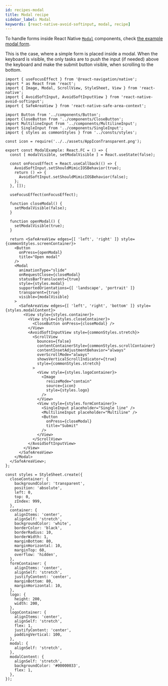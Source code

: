 ```yaml
---
id: recipes-modal
title: Modal recipe
sidebar_label: Modal
keywords: [react-native-avoid-softinput, modal, recipe]
---
```


To handle forms inside React Native [`Modal`](https://reactnative.dev/docs/modal) components, check [the example modal form](https://github.com/mateusz1913/react-native-avoid-softinput/blob/main/packages/app/src/screens/ModalExample.tsx).

This is the case, where a simple form is placed inside a modal.
When the keyboard is visible, the only tasks are to push the input (if needed) above the keyboard and make the submit button visible, when scrolling to the bottom.

```tsx title="packages/app/src/screens/ModalExample.tsx"
import { useFocusEffect } from '@react-navigation/native';
import * as React from 'react';
import { Image, Modal, ScrollView, StyleSheet, View } from 'react-native';
import { AvoidSoftInput, AvoidSoftInputView } from 'react-native-avoid-softinput';
import { SafeAreaView } from 'react-native-safe-area-context';

import Button from '../components/Button';
import CloseButton from '../components/CloseButton';
import MultilineInput from '../components/MultilineInput';
import SingleInput from '../components/SingleInput';
import { styles as commonStyles } from '../consts/styles';

const icon = require('../../assets/AppIconTransparent.png');

export const ModalExample: React.FC = () => {
  const [ modalVisible, setModalVisible ] = React.useState(false);

  const onFocusEffect = React.useCallback(() => {
    AvoidSoftInput.setShouldMimicIOSBehavior(true);
    return () => {
      AvoidSoftInput.setShouldMimicIOSBehavior(false);
    };
  }, []);

  useFocusEffect(onFocusEffect);

  function closeModal() {
    setModalVisible(false);
  }

  function openModal() {
    setModalVisible(true);
  }

  return <SafeAreaView edges={[ 'left', 'right' ]} style={commonStyles.screenContainer}>
    <Button
      onPress={openModal}
      title="Open modal"
    />
    <Modal
      animationType="slide"
      onRequestClose={closeModal}
      statusBarTranslucent={true}
      style={styles.modal}
      supportedOrientations={[ 'landscape', 'portrait' ]}
      transparent={true}
      visible={modalVisible}
    >
      <SafeAreaView edges={[ 'left', 'right', 'bottom' ]} style={styles.modalContent}>
        <View style={styles.container}>
          <View style={styles.closeContainer}>
            <CloseButton onPress={closeModal} />
          </View>
          <AvoidSoftInputView style={commonStyles.stretch}>
            <ScrollView
              bounces={false}
              contentContainerStyle={commonStyles.scrollContainer}
              contentInsetAdjustmentBehavior="always"
              overScrollMode="always"
              showsVerticalScrollIndicator={true}
              style={commonStyles.stretch}
            >
              <View style={styles.logoContainer}>
                <Image
                  resizeMode="contain"
                  source={icon}
                  style={styles.logo}
                />
              </View>
              <View style={styles.formContainer}>
                <SingleInput placeholder="Single line" />
                <MultilineInput placeholder="Multiline" />
                <Button
                  onPress={closeModal}
                  title="Submit"
                />
              </View>
            </ScrollView>
          </AvoidSoftInputView>
        </View>
      </SafeAreaView>
    </Modal>
  </SafeAreaView>;
};

const styles = StyleSheet.create({
  closeContainer: {
    backgroundColor: 'transparent',
    position: 'absolute',
    left: 0,
    top: 0,
    zIndex: 999,
  },
  container: {
    alignItems: 'center',
    alignSelf: 'stretch',
    backgroundColor: 'white',
    borderColor: 'black',
    borderRadius: 10,
    borderWidth: 1,
    marginBottom: 80,
    marginHorizontal: 10,
    marginTop: 60,
    overflow: 'hidden',
  },
  formContainer: {
    alignItems: 'center',
    alignSelf: 'stretch',
    justifyContent: 'center',
    marginBottom: 80,
    marginHorizontal: 10,
  },
  logo: {
    height: 200,
    width: 200,
  },
  logoContainer: {
    alignItems: 'center',
    alignSelf: 'stretch',
    flex: 1,
    justifyContent: 'center',
    paddingVertical: 100,
  },
  modal: {
    alignSelf: 'stretch',
  },
  modalContent: {
    alignSelf: 'stretch',
    backgroundColor: '#00000033',
    flex: 1,
  },
});
```
